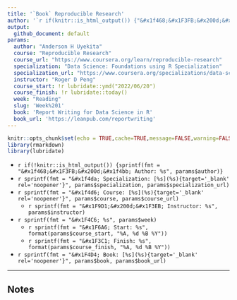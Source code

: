 ```yaml
---
title: '`Book` Reproducible Research'
author: '`r if(knitr::is_html_output()) {"&#x1f468;&#x1F3FB;&#x200d;&#x1f4bb; Anderson H Uyekita"} else {NULL}`'
output:
  github_document: default
params:
  author: "Anderson H Uyekita"
  course: "Reproducible Research"
  course_url: "https://www.coursera.org/learn/reproducible-research"
  specialization: "Data Science: Foundations using R Specialization"
  specialization_url: "https://www.coursera.org/specializations/data-science-foundations-r"
  instructor: "Roger D Peng"
  course_start: !r lubridate::ymd("2022/06/20")
  course_finish: !r lubridate::today()
  week: "Reading"
  slug: 'Week%201'
  book: 'Report Writing for Data Science in R'
  book_url: 'https://leanpub.com/reportwriting'
---
```


```r
knitr::opts_chunk$set(echo = TRUE,cache=TRUE,message=FALSE,warning=FALSE)
library(rmarkdown)
library(lubridate)
```

* `r if(!knitr::is_html_output()) {sprintf(fmt = "&#x1f468;&#x1F3FB;&#x200d;&#x1f4bb; Author: %s", params$author)}`
* `r sprintf(fmt = "&#x1f4da; Specialization: [%s](%s){target='_blank' rel='noopener'}", params$specialization, params$specialization_url)`
* `r sprintf(fmt = "&#x1f4d6; Course: [%s](%s){target='_blank' rel='noopener'}", params$course, params$course_url)`
    * `r sprintf(fmt = "&#x1F9D1;&#x200d;&#x1F3EB; Instructor: %s", params$instructor)`
* `r sprintf(fmt = "&#x1F4C6; %s", params$week)`
    * `r sprintf(fmt = "&#x1F6A6; Start: %s", format(params$course_start, "%A, %d %B %Y"))`
    * `r sprintf(fmt = "&#x1F3C1; Finish: %s", format(params$course_finish, "%A, %d %B %Y"))`
* `r sprintf(fmt = "&#x1F4D4; Book: [%s](%s){target='_blank' rel='noopener'}", params$book, params$book_url)`

--------------------------------------------------------------------------------

## Notes
